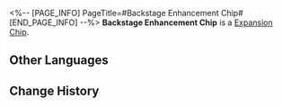 <%-- [PAGE_INFO]
PageTitle=#Backstage Enhancement Chip#
[END_PAGE_INFO] --%>
{{Item Infobox
|id          = 250215
|image       = Item Backstage Enhancement Chip.png{{subst:void|<!--$UPLOAD:<<SpriteOutput/Quest/AetherDivide/AssembleSkill/Figures/IconAetherDivideAssembleSkill07.png>-<Item Backstage Enhancement Chip.png>-<Item Icons>>-->}}
|type        = Expansion Chip
|invCategory = 
|rarity      = 3
|effect      = 
|description = The wearer's ATK is greatly increased when it is not currently their turn.
}}
{{Description|A game item in Aetherium Wars. Aether Spirits will gain a special enhanced ability after equipping it.}}
'''Backstage Enhancement Chip''' is a [[Expansion Chip]].

==Other Languages==
{{Other Languages
|en   = Backstage Enhancement Chip
|zhs  = 后台强化芯片
|zht  = 背景強化晶片
|ja   = チップ「バックグラウンド強化」
|ko   = 백그라운드 강화 칩
|es   = Chip de potenciación trasera
|fr   = Puce de renforcement d'arrière-plan
|ru   = Чип негласного усиления
|th   = ชิปเสริมพลังเบื้องหลัง
|vi   = Chip Cường Hóa Nền Tảng
|de   = Chip: Backend-Optimierung
|id   = Backstage Enhancement Chip
|pt   = Chip de Aprimoramento de Bastidores
}}

==Change History==
{{Change History|1.4}}